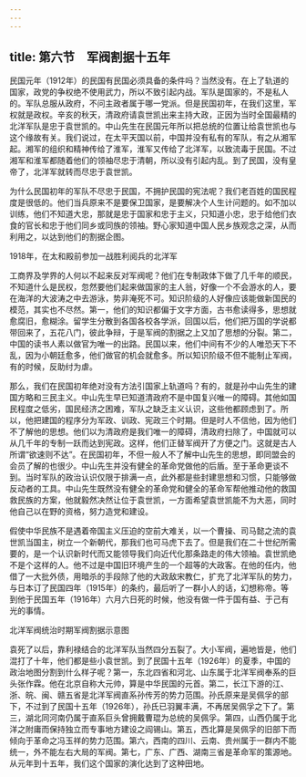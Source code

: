 ```yaml
---
---
---
```

title: 第六节　军阀割据十五年
---




民国元年（1912年）的民国有民国必须具备的条件吗？当然没有。在上了轨道的国家，政党的争权绝不使用武力，所以不致引起内战。军队是国家的，不是私人的。军队总服从政府，不问主政者属于哪一党派。但是民国初年，在我们这里，军权就是政权。辛亥的秋天，清政府请袁世凯出来主持大政，正因为当时全国最精的北洋军队是忠于袁世凯的。中山先生在民国元年所以把总统的位置让给袁世凯也与这个缘故有关。我们说过，在太平天国以前，中国并没有私有的军队，有之从湘军起。湘军的组织和精神传给了淮军，淮军又传给了北洋军，以致流毒于民国。不过湘军和淮军都随着他们的领袖尽忠于清朝，所以没有引起内乱。到了民国，没有皇帝了，北洋军就转而尽忠于袁世凯。

为什么民国初年的军队不尽忠于民国，不拥护民国的宪法呢？我们老百姓的国民程度是很低的。他们当兵原来不是要保卫国家，是要解决个人生计问题的。如不加以训练，他们不知道大忠，那就是忠于国家和忠于主义，只知道小忠，忠于给他们衣食的官长和忠于他们同乡或同族的领袖。野心家知道中国人民乡族观念之深，从而利用之，以达到他们的割据企图。



1918年，在太和殿前参加一战胜利阅兵的北洋军

工商界及学界的人何以不起来反对军阀呢？他们在专制政体下做了几千年的顺民，不知道什么是民权，忽然要他们起来做国家的主人翁，好像一个不会游水的人，要在海洋的大波涛之中去游泳，势非淹死不可。知识阶级的人好像应该能做新国民的模范，其实也不尽然。第一，他们的知识都偏于文字方面，古书愈读得多，思想就愈腐旧，愈糊涂。留学生分散到各国各校各学派，回国以后，他们把万国的学说都带回来了，五花八门，彼此争辩，于是军阀的割据之上又加了思想的分裂。第二，中国的读书人素以做官为唯一的出路。民国以来，他们中间有不少的人唯恐天下不乱，因为小朝廷愈多，他们做官的机会就愈多。所以知识阶级不但不能制止军阀，有的时候，反助纣为虐。

那么，我们在民国初年绝对没有方法引国家上轨道吗？有的，就是孙中山先生的建国方略和三民主义。中山先生早已知道清政府不是中国复兴唯一的障碍。其他如国民程度之低劣，国民经济之困难，军队之缺乏主义认识，这些他都顾虑到了。所以，他把建国的程序分为军政、训政、宪政三个时期。但是时人不信他，因为他们不了解他的思想。他们以为清政府是我们唯一的障碍，清政府扫除了，中国就可以从几千年的专制一跃而达到宪政。这样，他们正替军阀开了方便之门。这就是古人所谓“欲速则不达”。在民国初年，不但一般人不了解中山先生的思想，即同盟会的会员了解的也很少。中山先生并没有健全的革命党做他的后盾。至于革命更谈不到。当时军队的政治认识仅限于排满一点，此外都是些封建思想和习惯，只能够做反动者的工具。中山先生既然没有健全的革命党和健全的革命军帮他推动他的救国救民族的方案，他就毅然决然让位于袁世凯，一方面希望袁世凯能不为大恶，同时他自己以在野的资格，努力造党和建设。

假使中华民族不是遇着帝国主义压迫的空前大难关，以一个曹操、司马懿之流的袁世凯当国主，树立一个新朝代，那我们也可马虎下去了。但是我们在二十世纪所需要的，是一个认识新时代而又能领导我们向近代化那条路走的伟大领袖。袁世凯绝不是个这样的人。他不过是中国旧环境产生的一个超等的大政客。在他的任内，他借了一大批外债，用暗杀的手段除了他的大政敌宋教仁，扩充了北洋军队的势力，与日本订了民国四年（1915年）的条约，最后听了一群小人的话，幻想称帝。等到他于民国五年（1916年）六月六日死的时候，他没有做一件于国有益、于己有光的事情。



北洋军阀统治时期军阀割据示意图

袁死了以后，靠利禄结合的北洋军队当然四分五裂了。大小军阀，遍地皆是，他们混打了十年，他们都是些小袁世凯。到了民国十五年（1926年）的夏季，中国的政治地图分割到什么样子呢？第一，东北四省和河北、山东属于北洋军阀奉系的巨头张作霖。他在北京自称大元帅，算是中华民国的元首。第二，长江下游的江、浙、皖、闽、赣五省是北洋军阀直系孙传芳的势力范围。孙氏原来是吴佩孚的部下，不过到了民国十五年（1926年），孙氏已羽翼丰满，不再居吴佩孚之下了。第三，湖北同河南仍属于直系巨头曾拥戴曹琨为总统的吴佩孚。第四，山西仍属于北洋之附庸而保持独立而专事地方建设之阎锡山。第五，西北算是吴佩孚的旧部下而倾向于革命之冯玉祥的势力范围。第六，西南的四川、云南、贵州属于一群内不能统一，外不能左右大局的军阀。第七，广东、广西、湖南三省是革命军的策源地。从元年到十五年，我们这个国家的演化达到了这种田地。